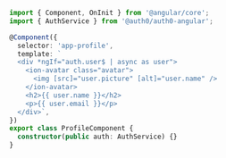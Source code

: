 ```ts user-profile.ts lines 
import { Component, OnInit } from '@angular/core';
import { AuthService } from '@auth0/auth0-angular';

@Component({
  selector: 'app-profile',
  template: `
  <div *ngIf="auth.user$ | async as user">
    <ion-avatar class="avatar">
      <img [src]="user.picture" [alt]="user.name" />
    </ion-avatar>
    <h2>{{ user.name }}</h2>
    <p>{{ user.email }}</p>
  </div>`,
})
export class ProfileComponent {
  constructor(public auth: AuthService) {}
}
```
